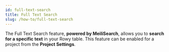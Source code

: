 ```yaml
---
id: full-text-search
title: Full Text Search
slug: /how-to/full-text-search
---
```


The Full Text Search feature, **powered by MeiliSearch**, allows you to **search for a specific text** in your Rowy table. This feature can be enabled for a project from the **Project Settings**.
